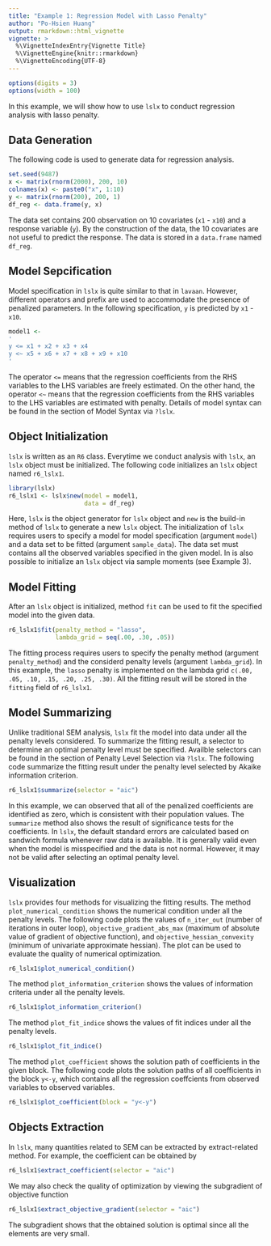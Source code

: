 ```yaml
---
title: "Example 1: Regression Model with Lasso Penalty"
author: "Po-Hsien Huang"
output: rmarkdown::html_vignette
vignette: >
  %\VignetteIndexEntry{Vignette Title}
  %\VignetteEngine{knitr::rmarkdown}
  %\VignetteEncoding{UTF-8}
---
```

```r
options(digits = 3)
options(width = 100)
```
In this example, we will show how to use `lslx` to conduct regression analysis with lasso penalty.

## Data Generation
The following code is used to generate data for regression analysis. 
```r
set.seed(9487)
x <- matrix(rnorm(2000), 200, 10)
colnames(x) <- paste0("x", 1:10)
y <- matrix(rnorm(200), 200, 1)
df_reg <- data.frame(y, x)
```
The data set contains 200 observation on 10 covariates (`x1` - `x10`) and a response variable (`y`). 
By the construction of the data, the 10 covariates are not useful to predict the response.
The data is stored in a `data.frame` named `df_reg`.


## Model Sepcification
Model specification in `lslx` is quite similar to that in `lavaan`.
However, different operators and prefix are used to accommodate the presence of penalized parameters.
In the following specification, `y` is predicted by `x1` - `x10`.
```r
model1 <-
'
y <= x1 + x2 + x3 + x4
y <~ x5 + x6 + x7 + x8 + x9 + x10
'
```
The operator `<=` means that the regression coefficients from the RHS variables to the LHS variables are freely estimated.
On the other hand, the operator `<~` means that the regression coefficients from the RHS variables to the LHS variables are estimated with penalty.
Details of model syntax can be found in the section of Model Syntax via `?lslx`.

## Object Initialization
`lslx` is written as an `R6` class.
Everytime we conduct analysis with `lslx`, an `lslx` object must be initialized.
The following code initializes an `lslx` object named `r6_lslx1`.
```r
library(lslx)
r6_lslx1 <- lslx$new(model = model1,
                     data = df_reg)
```
Here, `lslx` is the object generator for `lslx` object and `new` is the build-in method of `lslx` to generate a new `lslx` object.
The initialization of `lslx` requires users to specify a model for model specification (argument `model`) and a data set to be fitted (argument `sample_data`).
The data set must contains all the observed variables specified in the given model.
In is also possible to initialize an `lslx` object via sample moments (see Example 3).


## Model Fitting
After an `lslx` object is initialized, method `fit` can be used to fit the specified model into the given data.
```r
r6_lslx1$fit(penalty_method = "lasso",
             lambda_grid = seq(.00, .30, .05))
```
The fitting process requires users to specify the penalty method (argument `penalty_method`) and the considerd penalty levels (argument `lambda_grid`).
In this example, the `lasso` penalty is implemented on the lambda grid `c(.00, .05, .10, .15, .20, .25, .30)`.
All the fitting result will be stored in the `fitting` field of `r6_lslx1`.


## Model Summarizing
Unlike traditional SEM analysis, `lslx` fit the model into data under all the penalty levels considered.
To summarize the fitting result, a selector to determine an optimal penalty level must be specified.
Availble selectors can be found in the section of Penalty Level Selection via `?lslx`.
The following code summarize the fitting result under the penalty level selected by Akaike information criterion.
```r
r6_lslx1$summarize(selector = "aic")
```
In this example, we can observed that all of the penalized coefficients are identified as zero, which is consistent with their population values. 
The `summarize` method also shows the result of significance tests for the coefficients.
In `lslx`, the default standard errors are calculated based on sandwich formula whenever raw data is available.
It is generally valid even when the model is misspecified and the data is not normal.
However, it may not be valid after selecting an optimal penalty level.

## Visualization
`lslx` provides four methods for visualizing the fitting results.
The method `plot_numerical_condition` shows the numerical condition under all the penalty levels.
The following code plots the values of `n_iter_out` (number of iterations in outer loop), `objective_gradient_abs_max` (maximum of absolute value of gradient of objective function), and `objective_hessian_convexity` (minimum of univariate approximate hessian).
The plot can be used to evaluate the quality of numerical optimization.
```r
r6_lslx1$plot_numerical_condition()
```


The method `plot_information_criterion` shows the values of information criteria under all the penalty levels.
```r
r6_lslx1$plot_information_criterion()
```

The method `plot_fit_indice` shows the values of fit indices under all the penalty levels.
```r
r6_lslx1$plot_fit_indice()
```

The method `plot_coefficient` shows the solution path of coefficients in the given block.
The following code plots the solution paths of all coefficients in the block `y<-y`, which contains all the regression coeffcients from observed variables to observed variables.
```r
r6_lslx1$plot_coefficient(block = "y<-y")
```

## Objects Extraction
In `lslx`, many quantities related to SEM can be extracted by extract-related method.
For example, the coefficient can be obtained by
```r
r6_lslx1$extract_coefficient(selector = "aic")
```

We may also check the quality of optimization by viewing the subgradient of objective function
```r
r6_lslx1$extract_objective_gradient(selector = "aic")
```
The subgradient shows that the obtained solution is optimal since all the elements are very small.

